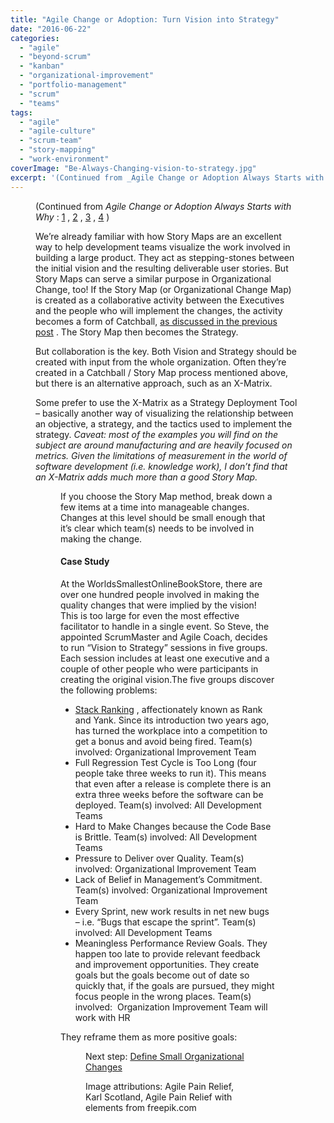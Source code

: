 ```yaml
---
title: "Agile Change or Adoption: Turn Vision into Strategy"
date: "2016-06-22"
categories: 
  - "agile"
  - "beyond-scrum"
  - "kanban"
  - "organizational-improvement"
  - "portfolio-management"
  - "scrum"
  - "teams"
tags: 
  - "agile"
  - "agile-culture"
  - "scrum-team"
  - "story-mapping"
  - "work-environment"
coverImage: "Be-Always-Changing-vision-to-strategy.jpg"
excerpt: '(Continued from _Agile Change or Adoption Always Starts with'
---
```




<Figure
  src={BeAlwaysChangingVisionToStrategy}
  alt="Be Always Changing - vision to strategy - image by Agile Pain Relief Consulting"
  caption="Be Always Changing - vision to strategy - image by Agile Pain Relief Consulting"
/>


(Continued from _Agile Change or Adoption Always Starts with Why_ : [1](/blog/agile-change-or-adoption-always-starts-with-why) , [2](/blog/agile-change-or-adoption-the-steps-to-go-from-why-to-how) , [3](/blog/agile-change-or-adoption-sense-your-current-culture) , [4](/blog/agile-change-or-adoption-create-a-vision) )

We’re already familiar with how Story Maps are an excellent way to help development teams visualize the work involved in building a large product. They act as stepping-stones between the initial vision and the resulting deliverable user stories. But Story Maps can serve a similar purpose in Organizational Change, too! If the Story Map (or Organizational Change Map) is created as a collaborative activity between the Executives and the people who will implement the changes, the activity becomes a form of Catchball, [as discussed in the previous post](/blog/agile-change-or-adoption-create-a-vision) . The Story Map then becomes the Strategy.

But collaboration is the key. Both Vision and Strategy should be created with input from the whole organization. Often they’re created in a Catchball / Story Map process mentioned above, but there is an alternative approach, such as an X-Matrix.

Some prefer to use the X-Matrix as a Strategy Deployment Tool – basically another way of visualizing the relationship between an objective, a strategy, and the tactics used to implement the strategy. _Caveat: most of the examples you will find on the subject are around manufacturing and are heavily focused on metrics. Given the limitations of measurement in the world of software development (i.e. knowledge work), I don’t find that an X-Matrix adds much more than a good Story Map._

<Figure
  src={XMatrixKarlScotland}
  alt="X Matrix cc license Karl Scotland"
  caption="X Matrix cc license Karl Scotland"
/>


If you choose the Story Map method, break down a few items at a time into manageable changes. Changes at this level should be small enough that it’s clear which team(s) needs to be involved in making the change.

#### Case Study

At the WorldsSmallestOnlineBookStore, there are over one hundred people involved in making the quality changes that were implied by the vision! This is too large for even the most effective facilitator to handle in a single event. So Steve, the appointed ScrumMaster and Agile Coach, decides to run “Vision to Strategy” sessions in five groups. Each session includes at least one executive and a couple of other people who were participants in creating the original vision.The five groups discover the following problems:

- [Stack Ranking](external:https://mspoweruser.com/microsoft-abolishes-stack-ranking-system-employee-evaluation-process/) , affectionately known as Rank and Yank. Since its introduction two years ago, has turned the workplace into a competition to get a bonus and avoid being fired. Team(s) involved: Organizational Improvement Team
- Full Regression Test Cycle is Too Long (four people take three weeks to run it). This means that even after a release is complete there is an extra three weeks before the software can be deployed. Team(s) involved: All Development Teams
- Hard to Make Changes because the Code Base is Brittle. Team(s) involved: All Development Teams
- Pressure to Deliver over Quality. Team(s) involved: Organizational Improvement Team
- Lack of Belief in Management’s Commitment. Team(s) involved: Organizational Improvement Team
- Every Sprint, new work results in net new bugs – i.e. “Bugs that escape the sprint”. Team(s) involved: All Development Teams
- Meaningless Performance Review Goals. They happen too late to provide relevant feedback and improvement opportunities. They create goals but the goals become out of date so quickly that, if the goals are pursued, they might focus people in the wrong places. Team(s) involved:  Organization Improvement Team will work with HR

They reframe them as more positive goals:

<Figure
  src={WSOBSVisionForImprovement}
  alt="Worlds Smallest Online Bookstore Vision for Improvement - image by Agile Pain Relief Consulting with elements from Freepik"
  caption="Worlds Smallest Online Bookstore Vision for Improvement - image by Agile Pain Relief Consulting with elements from Freepik"
/>


Next step: [Define Small Organizational Changes](/blog/agile-change-or-adoption-define-small-organizational-changes)

Image attributions: Agile Pain Relief, Karl Scotland, Agile Pain Relief with elements from freepik.com
